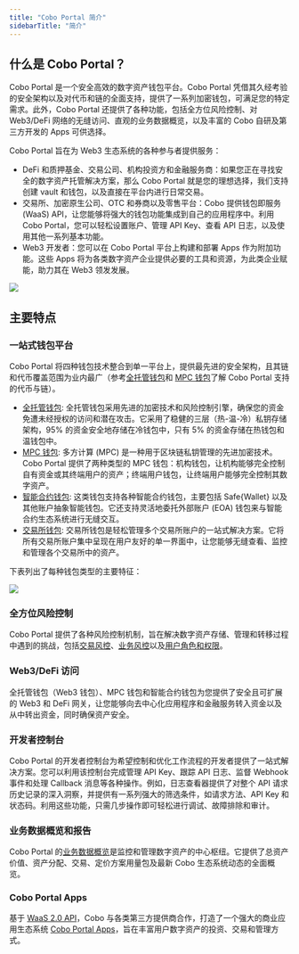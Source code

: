 ```yaml
---
title: "Cobo Portal 简介"
sidebarTitle: "简介"
---
```


## 什么是 Cobo Portal？

Cobo Portal 是一个安全高效的数字资产钱包平台。Cobo Portal 凭借其久经考验的安全架构以及对代币和链的全面支持，提供了一系列加密钱包，可满足您的特定需求。此外，Cobo Portal 还提供了各种功能，包括全方位风险控制、对 Web3/DeFi 网络的无缝访问、直观的业务数据概览，以及丰富的 Cobo 自研及第三方开发的 Apps 可供选择。

Cobo Portal 旨在为 Web3 生态系统的各种参与者提供服务：

- DeFi 和质押基金、交易公司、机构投资方和金融服务商：如果您正在寻找安全的数字资产托管解决方案，那么 Cobo Portal 就是您的理想选择，我们支持创建 vault 和钱包，以及直接在平台内进行日常交易。
- 交易所、加密原生公司、OTC 和券商以及零售平台：Cobo 提供钱包即服务 (WaaS) API，让您能够将强大的钱包功能集成到自己的应用程序中。利用 Cobo Portal，您可以轻松设置账户、管理 API Key、查看 API 日志，以及使用其他一系列基本功能。
- Web3 开发者：您可以在 Cobo Portal 平台上构建和部署 Apps 作为附加功能。这些 Apps 将为各类数字资产企业提供必要的工具和资源，为此类企业赋能，助力其在 Web3 领发发展。

<img src="/cn/images/common/2cn.svg" className="diagram"></img>


## 主要特点

### 一站式钱包平台

Cobo Portal 将四种钱包技术整合到单一平台上，提供最先进的安全架构，且其链和代币覆盖范围为业内最广（参考[全托管钱包](/cn/portal/supported-tokens-custodial)和 [MPC 钱包](/cn/portal/supported-tokens-mpc)了解 Cobo Portal 支持的代币与链）。

- [全托管钱包](/cn/portal/custodial-wallets/introduction): 全托管钱包采用先进的加密技术和风险控制引擎，确保您的资金免遭未经授权的访问和潜在攻击。它采用了稳健的三层（热-温-冷）私钥存储架构，95% 的资金安全地存储在冷钱包中，只有 5% 的资金存储在热钱包和温钱包中。
- [MPC 钱包](/cn/portal/mpc-wallets/introduction): 多方计算 (MPC) 是一种用于区块链私钥管理的先进加密技术。Cobo Portal 提供了两种类型的 MPC 钱包：机构钱包，让机构能够完全控制自有资金或其终端用户的资产；终端用户钱包，让终端用户能够完全控制其数字资产。
- [智能合约钱包](/cn/portal/smart-contract-wallets/introduction): 这类钱包支持各种智能合约钱包，主要包括 Safe\{Wallet\} 以及其他账户抽象智能钱包。它还支持灵活地委托外部账户 (EOA) 钱包来与智能合约生态系统进行无缝交互。
- [交易所钱包](/cn/portal/exchange-wallets/introduction): 交易所钱包是轻松管理多个交易所账户的一站式解决方案。它将所有交易所账户集中呈现在用户友好的单一界面中，让您能够无缝查看、监控和管理各个交易所中的资产。


下表列出了每种钱包类型的主要特征：

<img src="/cn/images/common/1cn.svg" className="diagram"></img>


### 全方位风险控制
Cobo Portal 提供了各种风险控制机制，旨在解决数字资产存储、管理和转移过程中遇到的挑战，包括[交易风控](/cn/portal/risk-controls/tx-policies-overview)、[业务风控](/cn/portal/risk-controls/governance-policies)以及[用户角色和权限](/cn/portal/risk-controls/roles-and-permissions)。

### Web3/DeFi 访问
全托管钱包（Web3 钱包）、MPC 钱包和智能合约钱包为您提供了安全且可扩展的 Web3 和 DeFi 网关，让您能够向去中心化应用程序和金融服务转入资金以及从中转出资金，同时确保资产安全。

### 开发者控制台
Cobo Portal 的开发者控制台为希望控制和优化工作流程的开发者提供了一站式解决方案。您可以利用该控制台完成管理 API Key、跟踪 API 日志、监督 Webhook 事件和处理 Callback 消息等各种操作。例如，日志查看器提供了对整个 API 请求历史记录的深入洞察，并提供有一系列强大的筛选条件，如请求方法、API Key 和状态码。利用这些功能，只需几步操作即可轻松进行调试、故障排除和审计。

### 业务数据概览和报告
Cobo Portal 的[业务数据概览](/cn/portal/dashboard/introduction)是监控和管理数字资产的中心枢纽。它提供了总资产价值、资产分配、交易、定价方案用量包及最新 Cobo 生态系统动态的全面概览。

### Cobo Portal Apps

基于 [WaaS 2.0 API](https://www.cobo.com/developers/v2/guides/overview/introduction)，Cobo 与各类第三方提供商合作，打造了一个强大的商业应用生态系统 [Cobo Portal Apps](/cn/portal/portal-apps/introduction)，旨在丰富用户数字资产的投资、交易和管理方式。
